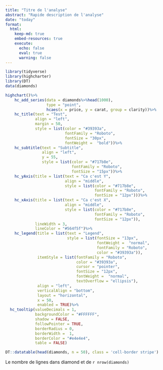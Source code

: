 ---
title: "Titre de l'analyse"
abstract: "Rapide description de l'analyse"
date: "today"
format:
  html:
    keep-md: true
    embed-resources: true
    execute:
      echo: false
      eval: true
      warning: false
---

```{r}
library(tidyverse)
library(highcharter)
library(DT)
data(diamonds)
```


```{r}

highchart()%>%
    hc_add_series(data = diamonds%>%head(1000),
                  type = "point",
                  hcaes(x = price, y = carat, group = clarity))%>%
    hc_title(text = "Test",
             align = "left",
             margin = 50,
             style = list(color = "#39393a",
                          fontFamily = "Roboto",
                          fontSize = "30px",
                          fontWeight =  "bold"))%>%
    hc_subtitle(text = "Subtitle",
                align = "left",
                y = 55,
                style = list(color = "#717b8e",
                             fontFamily = "Roboto",
                             fontSize = "15px"))%>%
    hc_yAxis(title = list(text = "Ca c'est Y",
                          align = "middle",
                          style = list(color = "#717b8e",
                                       fontFamily = "Roboto",
                                       fontSize = "12px")))%>%
    hc_xAxis(title = list(text = "Ca c'est X",
                          align = "middle",
                          style = list(color = "#717b8e",
                                       fontFamily = "Roboto",
                                       fontSize = "12px")),
             lineWidth = 3,
             lineColor = "#564f5f")%>%
    hc_legend(title = list(text = "Legend",
                           style = list(fontSize = "13px",
                                        fontWeight =  "normal",
                                        fontFamily = "Roboto",
                                        color = "#39393a")),
              itemStyle = list(fontFamily = "Roboto",
                               color = "#39393a",
                               cursor = "pointer",
                               fontSize = "12px",
                               fontWeight =  "normal",
                               textOverflow = "ellipsis"),
              align = "left",
              verticalAlign = "bottom",
              layout = "horizontal",
              x = 50,
              enabled = TRUE)%>%
  hc_tooltip(valueDecimals = 1,
             backgroundColor = "#FFFFFF",
             shadow = FALSE,
             followPointer = TRUE,
             borderRadius = 0,
             borderWidth =  1,
             borderColor = "#e4e4e4",
             table = FALSE)


```


```{r DT_table}

DT::datatable(head(diamonds, n = 50), class = 'cell-border stripe')

```

Le nombre de lignes dans diamond et de `r nrow(diamonds)`
